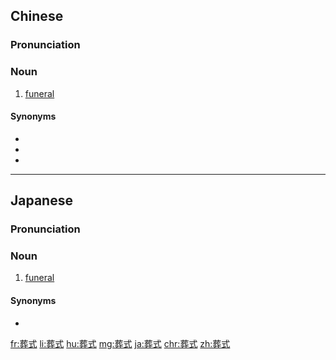 ==Chinese==
{{zh-forms}}

===Pronunciation===
{{zh-pron
|m=zàngshì
|mn=chòng-sek
|cat=n
}}

===Noun===
{{zh-noun}}

# [[funeral]]

====Synonyms====
* {{zh-l|喪禮}}
* {{zh-l|葬禮}}
* {{zh-l|葬儀}}

----

==Japanese==
{{ja-kanjitab|そう|しき|yomi=on}}

===Pronunciation===
{{ja-pron|そうしき|y=o}}

===Noun===
{{ja-noun|そうしき}}

# [[funeral]] {{gloss|[[ceremony]] to [[honour]] a [[decease]]d person}}

====Synonyms====
* {{ja-r|葬儀|そうぎ}}

[[fr:葬式]]
[[li:葬式]]
[[hu:葬式]]
[[mg:葬式]]
[[ja:葬式]]
[[chr:葬式]]
[[zh:葬式]]